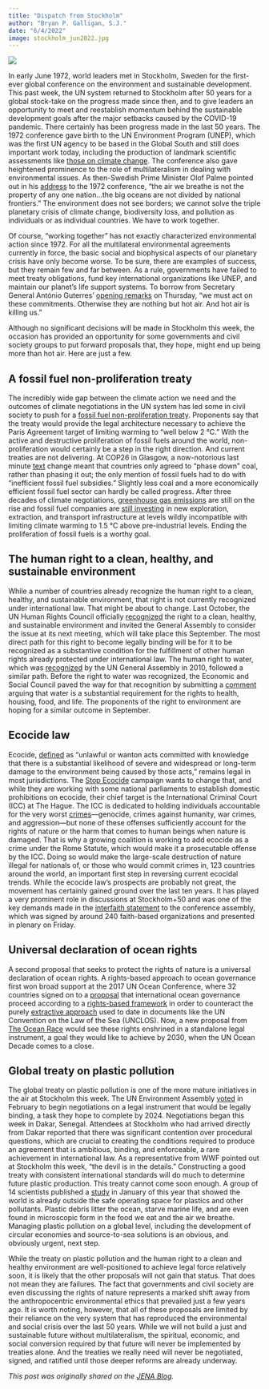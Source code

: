 ```yaml
---
title: "Dispatch from Stockholm"
author: "Bryan P. Galligan, S.J."
date: "6/4/2022"
image: stockholm_jun2022.jpg
---
```


![](stockholm_jun2022.jpg)

In early June 1972, world leaders met in Stockholm, Sweden for the first-ever global conference on the environment and sustainable development. This past week, the UN system returned to Stockholm after 50 years for a global stock-take on the progress made since then, and to give leaders an opportunity to meet and reestablish momentum behind the sustainable development goals after the major setbacks caused by the COVID-19 pandemic. There certainly has been progress made in the last 50 years. The 1972 conference gave birth to the UN Environment Program (UNEP), which was the first UN agency to be based in the Global South and still does important work today, including the production of landmark scientific assessments like [those on climate change](https://www.ipcc.ch/assessment-report/ar6/). The conference also gave heightened prominence to the role of multilateralism in dealing with environmental issues. As then-Swedish Prime Minister Olof Palme pointed out in his [address](http://www.olofpalme.org/wp-content/dokument/720606a_fn_miljo.pdf) to the 1972 conference, “the air we breathe is not the property of any one nation…the big oceans are not divided by national frontiers.” The environment does not see borders; we cannot solve the triple planetary crisis of climate change, biodiversity loss, and pollution as individuals or as individual countries. We have to work together.

Of course, “working together” has not exactly characterized environmental action since 1972. For all the multilateral environmental agreements currently in force, the basic social and biophysical aspects of our planetary crisis have only become worse. To be sure, there are examples of success, but they remain few and far between. As a rule, governments have failed to meet treaty obligations, fund key international organizations like UNEP, and maintain our planet’s life support systems. To borrow from Secretary General António Guterres’ [opening remarks](https://www.un.org/sg/en/content/sg/statement/2022-06-02/secretary-generals-remarks-stockholm50-international-meeting-delivered) on Thursday, “we must act on these commitments. Otherwise they are nothing but hot air. And hot air is killing us.”

Although no significant decisions will be made in Stockholm this week, the occasion has provided an opportunity for some governments and civil society groups to put forward proposals that, they hope, might end up being more than hot air. Here are just a few.

## A fossil fuel non-proliferation treaty

The incredibly wide gap between the climate action we need and the outcomes of climate negotiations in the UN system has led some in civil society to push for a [fossil fuel non-proliferation treaty](https://fossilfueltreaty.org/). Proponents say that the treaty would provide the legal architecture necessary to achieve the Paris Agreement target of limiting warming to “well below 2 °C.” With the active and destructive proliferation of fossil fuels around the world, non-proliferation would certainly be a step in the right direction. And current treaties are not delivering. At COP26 in Glasgow, a now-notorious last minute [text](https://unfccc.int/sites/default/files/resource/cma2021_10_add1_adv.pdf) change meant that countries only agreed to “phase down” coal, rather than phasing it out; the only mention of fossil fuels had to do with “inefficient fossil fuel subsidies.” Slightly less coal and a more economically efficient fossil fuel sector can hardly be called progress. After three decades of climate negotiations, [greenhouse gas emissions](https://ourworldindata.org/greenhouse-gas-emissions) are still on the rise and fossil fuel companies are [still investing](https://www.theguardian.com/environment/ng-interactive/2022/may/11/fossil-fuel-carbon-bombs-climate-breakdown-oil-gas) in new exploration, extraction, and transport infrastructure at levels wildly incompatible with limiting climate warming to 1.5 °C above pre-industrial levels. Ending the proliferation of fossil fuels is a worthy goal.

## The human right to a clean, healthy, and sustainable environment

While a number of countries already recognize the human right to a clean, healthy, and sustainable environment, that right is not currently recognized under international law. That might be about to change. Last October, the UN Human Rights Council officially [recognized](https://documents-dds-ny.un.org/doc/UNDOC/GEN/G21/289/50/PDF/G2128950.pdf) the right to a clean, healthy, and sustainable environment and invited the General Assembly to consider the issue at its next meeting, which will take place this September. The most direct path for this right to become legally binding will be for it to be recognized as a substantive condition for the fulfillment of other human rights already protected under international law. The human right to water, which was [recognized](https://documents-dds-ny.un.org/doc/UNDOC/GEN/N09/479/35/PDF/N0947935.pdf) by the UN General Assembly in 2010, followed a similar path. Before the right to water was recognized, the Economic and Social Council paved the way for that recognition by submitting a [comment](https://www2.ohchr.org/english/issues/water/docs/CESCR_GC_15.pdf) arguing that water is a substantial requirement for the rights to health, housing, food, and life. The proponents of the right to environment are hoping for a similar outcome in September.

## Ecocide law

Ecocide, [defined](https://www.theguardian.com/environment/2021/jun/22/legal-experts-worldwide-draw-up-historic-definition-of-ecocide) as “unlawful or wanton acts committed with knowledge that there is a substantial likelihood of severe and widespread or long-term damage to the environment being caused by those acts,” remains legal in most jurisdictions. The [Stop Ecocide](https://www.stopecocide.earth/) campaign wants to change that, and while they are working with some national parliaments to establish domestic prohibitions on ecocide, their chief target is the International Criminal Court (ICC) at The Hague. The ICC is dedicated to holding individuals accountable for the very worst [crimes](https://www.icc-cpi.int/sites/default/files/RS-Eng.pdf)---genocide, crimes against humanity, war crimes, and aggression---but none of these offenses sufficiently account for the rights of nature or the harm that comes to human beings when nature is damaged. That is why a growing coalition is working to add ecocide as a crime under the Rome Statute, which would make it a prosecutable offense by the ICC. Doing so would make the large-scale destruction of nature illegal for nationals of, or those who would commit crimes in, 123 countries around the world, an important first step in reversing current ecocidal trends. While the ecocide law’s prospects are probably not great, the movement has certainly gained ground over the last ten years. It has played a very prominent role in discussions at Stockholm+50 and was one of the key demands made in the [interfaith statement](https://youtu.be/fQ1n-D-XS5Y) to the conference assembly, which was signed by around 240 faith-based organizations and presented in plenary on Friday.

## Universal declaration of ocean rights

A second proposal that seeks to protect the rights of nature is a universal declaration of ocean rights. A rights-based approach to ocean governance first won broad support at the 2017 UN Ocean Conference, where 32 countries signed on to a [proposal](https://www.earthlawcenter.org/international-ocean-rights) that international ocean governance proceed according to a [rights-based framework](https://doi.org/10.1016/j.marpol.2020.104059) in order to counteract the purely [extractive approach](https://doi.org/10.1016/j.marpol.2021.104729) used to date in documents like the UN Convention on the Law of the Sea (UNCLOS). Now, a new proposal from [The Ocean Race](https://www.theoceanrace.com/en/news/13040_The-Ocean-Race-Summit-Stockholm-to-push-for-protection-of-Antarctica-and-the-Southern-Ocean.html) would see these rights enshrined in a standalone legal instrument, a goal they would like to achieve by 2030, when the UN Ocean Decade comes to a close. 

## Global treaty on plastic pollution

The global treaty on plastic pollution is one of the more mature initiatives in the air at Stockholm this week. The UN Environment Assembly [voted](https://sdg.iisd.org/news/unea-launches-negotiation-of-plastic-pollution-treaty-science-body-on-chemicals/) in February to begin negotiations on a legal instrument that would be legally binding, a task they hope to complete by 2024. Negotiations began this week in Dakar, Senegal. Attendees at Stockholm who had arrived directly from Dakar reported that there was significant contention over procedural questions, which are crucial to creating the conditions required to produce an agreement that is ambitious, binding, and enforceable, a rare achievement in international law. As a representative from WWF pointed out at Stockholm this week, “the devil is in the details.” Constructing a good treaty with consistent international standards will do much to determine future plastic production. This treaty cannot come soon enough. A group of 14 scientists published a [study](https://doi.org/10.1021/acs.est.1c04158) in January of this year that showed the world is already outside the safe operating space for plastics and other pollutants. Plastic debris litter the ocean, starve marine life, and are even found in microscopic form in the food we eat and the air we breathe. Managing plastic pollution on a global level, including the development of circular economies and source-to-sea solutions is an obvious, and obviously urgent, next step.

While the treaty on plastic pollution and the human right to a clean and healthy environment are well-positioned to achieve legal force relatively soon, it is likely that the other proposals will not gain that status. That does not mean they are failures. The fact that governments and civil society are even discussing the rights of nature represents a marked shift away from the anthropocentric environmental ethics that prevailed just a few years ago. It is worth noting, however, that all of these proposals are limited by their reliance on the very system that has reproduced the environmental and social crisis over the last 50 years. While we will not build a just and sustainable future without multilateralism, the spiritual, economic, and social conversion required by that future will never be implemented by treaties alone. And the treaties we really need will never be negotiated, signed, and ratified until those deeper reforms are already underway.

*This post was originally shared on the [JENA Blog](https://www.jenaafrica.org/index.php/2022/06/04/stockholm-50/).*